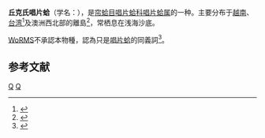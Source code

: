 {{Speciesbox 
| taxon = Semele jukesii
| binomial_authority = (Reeve, 1853)
| synonyms = ''Amphidesma jukesii''
}}
'''丘克氏唱片蛤'''（学名：''{{lang|la|Semele jukesii}}''），是[[帘蛤目|帘蛤目]][[唱片蛤科|唱片蛤科]][[唱片蛤属|唱片蛤属]]的一种。主要分布于[[越南|越南]]、[[台湾|台湾]]<ref>{{cite web|url=http://shell.sinica.edu.tw/chinese/shellbase_detail.php?science_no=3450|title=国际贝库：丘克氏唱片蛤|publisher=台湾贝类资料库|accessdate=2009-08-11|archive-date=2013-12-03|archive-url=https://web.archive.org/web/20131203083715/http://shell.sinica.edu.tw/chinese/shellbase_detail.php?science_no=3450|dead-url=no}}</ref>及澳洲西北部的離島<ref>{{cite web |url=http://wamuseum.com.au/dampier/species_view.asp?speciesID=1754 |title=Semele jukesii Distribution |publisher=Marine Life of the Dampier Archipelago |author=[[WA_Museum|WA Museum]] |language=en |accessdate=2013-11-28 |year=2006 |deadurl=yes |archiveurl=https://web.archive.org/web/20131203004823/http://wamuseum.com.au/dampier/species_view.asp?speciesID=1754 |archivedate=2013-12-03 }}</ref>，常栖息在浅海沙底。

[[WoRMS|WoRMS]]不承認本物種，認為只是[[唱片蛤|唱片蛤]]的同義詞<ref>{{cite WoRMS |id=537368 |title=Amphidesma jukesii Reeve, 1853 }}</ref>。

== 参考文献 ==
{{reflist|2}}
{{taxonbar}}
[[Category:_1853年描述的动物|Q]]
[[Category:唱片蛤屬|Q]]